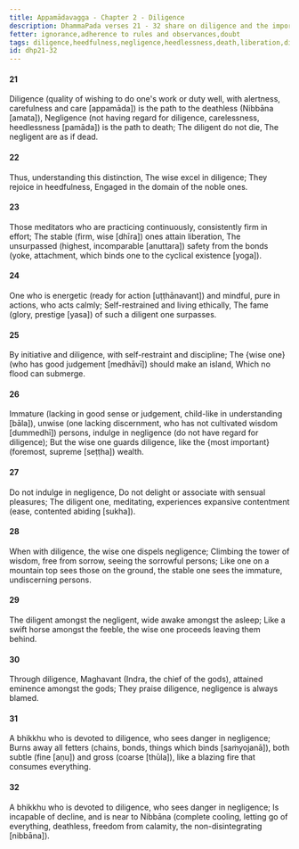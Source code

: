 ```yaml
---
title: Appamādavagga - Chapter 2 - Diligence
description: DhammaPada verses 21 - 32 share on diligence and the importance of being diligent and wise. The wise one is encouraged to guard against negligence and to cultivate diligence as a path to liberation.
fetter: ignorance,adherence to rules and observances,doubt
tags: diligence,heedfulness,negligence,heedlessness,death,liberation,diligence,wisdom,nibbāna,meditation
id: dhp21-32
---
```


#### 21

Diligence (quality of wishing to do one's work or duty well, with alertness, carefulness and care [appamāda]) is the path to the deathless (Nibbāna [amata]),
Negligence (not having regard for diligence, carelessness, heedlessness [pamāda]) is the path to death;
The diligent do not die,
The negligent are as if dead.

#### 22

Thus, understanding this distinction,
The wise excel in diligence;
They rejoice in heedfulness,
Engaged in the domain of the noble ones.

#### 23

Those meditators who are practicing continuously,
consistently firm in effort;
The stable (firm, wise [dhīra]) ones attain liberation,
The unsurpassed (highest, incomparable [anuttara]) safety from the bonds (yoke, attachment, which binds one to the cyclical existence [yoga]).

#### 24

One who is energetic (ready for action [uṭṭhānavant]) and mindful,
pure in actions, who acts calmly;
Self-restrained and living ethically,
The fame (glory, prestige [yasa]) of such a diligent one surpasses.

#### 25

By initiative and diligence,
with self-restraint and discipline;
The \{wise one} (who has good judgement [medhāvī]) should make an island,
Which no flood can submerge.

#### 26

Immature (lacking in good sense or judgement, child-like in understanding [bāla]), unwise (one lacking discernment, who has not cultivated wisdom [dummedhī]) persons,
indulge in negligence (do not have regard for diligence);
But the wise one guards diligence,
like the \{most important} (foremost, supreme [seṭṭha]) wealth.

#### 27

Do not indulge in negligence,
Do not delight or associate with sensual pleasures;
The diligent one, meditating,
experiences expansive contentment (ease, contented abiding [sukha]).

#### 28

When with diligence,
the wise one dispels negligence;
Climbing the tower of wisdom,
free from sorrow, seeing the sorrowful persons;
Like one on a mountain top sees those on the ground,
the stable one sees the immature, undiscerning persons.

#### 29

The diligent amongst the negligent,
wide awake amongst the asleep;
Like a swift horse amongst the feeble,
the wise one proceeds leaving them behind.

#### 30

Through diligence, Maghavant (Indra, the chief of the gods),
attained eminence amongst the gods;
They praise diligence,
negligence is always blamed.

#### 31

A bhikkhu who is devoted to diligence,
who sees danger in negligence;
Burns away all fetters (chains, bonds, things which binds [saṁyojanā]), both subtle (fine [aṇu]) and gross (coarse [thūla]),
like a blazing fire that consumes everything.

#### 32

A bhikkhu who is devoted to diligence,
who sees danger in negligence;
Is incapable of decline,
and is near to Nibbāna (complete cooling, letting go of everything, deathless, freedom from calamity, the non-disintegrating [nibbāna]).